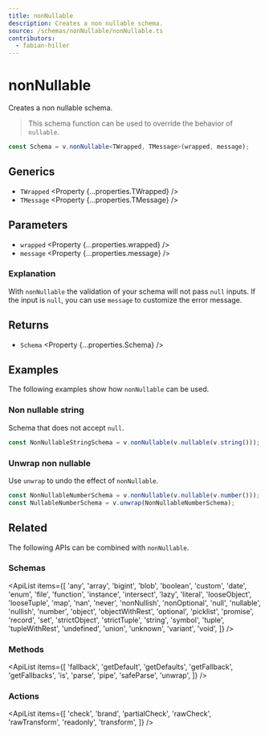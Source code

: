 ```yaml
---
title: nonNullable
description: Creates a non nullable schema.
source: /schemas/nonNullable/nonNullable.ts
contributors:
  - fabian-hiller
---
```



# nonNullable

Creates a non nullable schema.

> This schema function can be used to override the behavior of <Link href="../nullable/">`nullable`</Link>.

```ts
const Schema = v.nonNullable<TWrapped, TMessage>(wrapped, message);
```

## Generics

- `TWrapped` <Property {...properties.TWrapped} />
- `TMessage` <Property {...properties.TMessage} />

## Parameters

- `wrapped` <Property {...properties.wrapped} />
- `message` <Property {...properties.message} />

### Explanation

With `nonNullable` the validation of your schema will not pass `null` inputs. If the input is `null`, you can use `message` to customize the error message.

## Returns

- `Schema` <Property {...properties.Schema} />

## Examples

The following examples show how `nonNullable` can be used.

### Non nullable string

Schema that does not accept `null`.

```ts
const NonNullableStringSchema = v.nonNullable(v.nullable(v.string()));
```

### Unwrap non nullable

Use <Link href="../unwrap/">`unwrap`</Link> to undo the effect of `nonNullable`.

```ts
const NonNullableNumberSchema = v.nonNullable(v.nullable(v.number()));
const NullableNumberSchema = v.unwrap(NonNullableNumberSchema);
```

## Related

The following APIs can be combined with `nonNullable`.

### Schemas

<ApiList
  items={[
    'any',
    'array',
    'bigint',
    'blob',
    'boolean',
    'custom',
    'date',
    'enum',
    'file',
    'function',
    'instance',
    'intersect',
    'lazy',
    'literal',
    'looseObject',
    'looseTuple',
    'map',
    'nan',
    'never',
    'nonNullish',
    'nonOptional',
    'null',
    'nullable',
    'nullish',
    'number',
    'object',
    'objectWithRest',
    'optional',
    'picklist',
    'promise',
    'record',
    'set',
    'strictObject',
    'strictTuple',
    'string',
    'symbol',
    'tuple',
    'tupleWithRest',
    'undefined',
    'union',
    'unknown',
    'variant',
    'void',
  ]}
/>

### Methods

<ApiList
  items={[
    'fallback',
    'getDefault',
    'getDefaults',
    'getFallback',
    'getFallbacks',
    'is',
    'parse',
    'pipe',
    'safeParse',
    'unwrap',
  ]}
/>

### Actions

<ApiList
  items={[
    'check',
    'brand',
    'partialCheck',
    'rawCheck',
    'rawTransform',
    'readonly',
    'transform',
  ]}
/>
